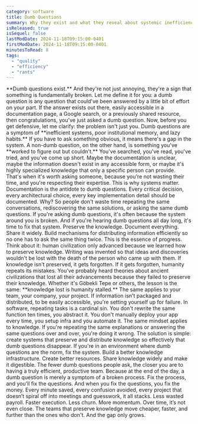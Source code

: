 ```yaml
---
category: software
title: Dumb Questions
summary: Why they exist and what they reveal about systemic inefficiency
isReleased: true
isSequel: false
lastModDate: 2024-11-18T09:15:00-0401
firstModDate: 2024-11-18T09:15:00-0401
minutesToRead: 8
tags:
  - "quality"
  - "efficiency"
  - "rants"
---
```


<C>
  **Dumb questions exist.** And they're not just annoying, they're a sign that
  something is fundamentally broken. Let me define it for you: a dumb question
  is any question that could've been answered by a little bit of effort on your
  part. If the answer exists out there, easily accessible in a documentation
  page, a Google search, or a previously shared resource, then congratulations,
  you've just asked a dumb question.
</C>

<C>
  Now, before you get defensive, let me clarify: the problem isn't just you.
  Dumb questions are a symptom of **inefficient systems, poor institutional
  memory, and lazy habits.** If you have to ask something obvious, it means
  there's a gap in the system.
</C>

<C>
  A non-dumb question, on the other hand, is something you've **worked to figure
  out but couldn't.** You've searched, you've read, you've tried, and you've
  come up short. Maybe the documentation is unclear, maybe the information
  doesn't exist in any accessible form, or maybe it's highly specialized
  knowledge that only a specific person can provide. That's when it's worth
  asking someone, because you're not wasting their time, and you're respecting
  their expertise.
</C>

<C>
  This is why systems matter. Documentation is the antidote to dumb questions.
  Every critical decision, every architectural choice, every key implementation
  detail should be documented. Why? So people don't waste time repeating the
  same conversations, rediscovering the same solutions, or asking the same dumb
  questions.
</C>

<C>
  If you're asking dumb questions, it's often because the system around you is
  broken. And if you're hearing dumb questions all day long, it's time to fix
  that system. Preserve the knowledge. Document everything. Share it widely.
  Build mechanisms for distributing information efficiently so no one has to ask
  the same thing twice.
</C>

<C>
  This is the essence of progress. Think about it: human civilization only
  advanced because we learned how to preserve knowledge. Writing was invented so
  that ideas and discoveries wouldn't be lost with the death of the person who
  came up with them. If knowledge isn't preserved, it gets forgotten. If it gets
  forgotten, humanity repeats its mistakes.
</C>

<C>
  You've probably heard theories about ancient civilizations that lost all their
  advancements because they failed to preserve their knowledge. Whether it's
  Göbekli Tepe or others, the lesson is the same: **knowledge lost is humanity
  stalled.** The same applies to your team, your company, your project. If
  information isn't packaged and distributed, to be easily accessible, you're
  setting yourself up for failure.
</C>

<C>
  In software, repeating tasks is a cardinal sin. You don't rewrite the same
  function ten times, you abstract it. You don't manually deploy your app every
  time, you setup infra and you automate it. The same mindset applies to
  knowledge. If you're repeating the same explanations or answering the same
  questions over and over, you're doing it wrong. The solution is simple: create
  systems that preserve and distribute knowledge so effectively that dumb
  questions disappear.
</C>

<C>
  If you're in an environment where dumb questions are the norm, fix the system.
  Build a better knowledge infrastructure. Create better resources. Share
  knowledge widely and make it digestible. The fewer dumb questions people ask,
  the closer you are to having a truly efficient, productive team.
</C>

<C>
  Because at the end of the day, a dumb question is merely a symptom of a broken
  process. Fix the process, and you'll fix the questions.
</C>

<C>
  And when you fix the questions, you fix the money. Every minute saved, every
  confusion avoided, every project that doesn’t spiral off into meetings and
  guesswork, it all stacks. Less wasted payroll. Faster execution. Less churn.
  More momentum. Over time, it’s not even close. The teams that preserve
  knowledge move cheaper, faster, and further than the ones who don't. And the
  gap only grows.
</C>
